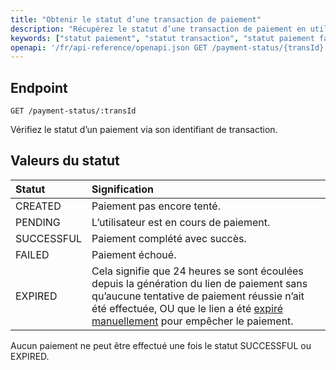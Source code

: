 ```yaml
---
title: "Obtenir le statut d’une transaction de paiement"
description: "Récupérez le statut d’une transaction de paiement en utilisant son identifiant de transaction."
keywords: ["statut paiement", "statut transaction", "statut paiement fapshi", "vérifier paiement", "api paiement"]
openapi: '/fr/api-reference/openapi.json GET /payment-status/{transId}'
---
```


## Endpoint

`GET /payment-status/:transId`

Vérifiez le statut d’un paiement via son identifiant de transaction.

## Valeurs du statut

| Statut     | Signification                                                                                 |
|:-----------|:---------------------------------------------------------------------------------------------|
| CREATED    | Paiement pas encore tenté.                                                                    |
| PENDING    | L’utilisateur est en cours de paiement.                                                      |
| SUCCESSFUL | Paiement complété avec succès.                                                                |
| FAILED     | Paiement échoué.                                                                             |
| EXPIRED    | Cela signifie que 24 heures se sont écoulées depuis la génération du lien de paiement sans qu’aucune tentative de paiement réussie n’ait été effectuée, OU que le lien a été [expiré manuellement](/fr/api-reference/endpoint/expire-pay) pour empêcher le paiement. |

<Note>Aucun paiement ne peut être effectué une fois le statut SUCCESSFUL ou EXPIRED.</Note>
